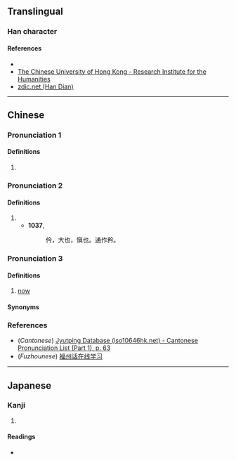 {{character info/new}}
==Translingual==

===Han character===
{{Han char|rn=9|rad=人|as=04|sn=6|four=28227|canj=OOIN|ids=⿰亻今}}

====References====
* {{Han ref|kx=0094.090|dkj=00401|dj=0200.010|hdz=10124.110|uh=4EF1|ud=20209|bh=C9B0|bd=51632}}
* [http://humanum.arts.cuhk.edu.hk/Lexis/lexi-can/search.php?q=%C9%B0 The Chinese University of Hong Kong - Research Institute for the Humanities]
* [http://www.zdic.net/z/15/js/4EF1.htm zdic.net (Han Dian)]

----

==Chinese==
{{zh-forms}}

===Pronunciation 1===
{{zh-pron
|m=qián,qín
|c=kim4
|mc=
|oc=
|ma=
|cat=n
}}

====Definitions====
{{zh-hanzi}}

# {{n-g|A kind of [[ancient]] [[music]] of northern [[Chinese]] [[ethnic]] [[minorities]].}}

===Pronunciation 2===
{{zh-pron
|m=jīng
|cat=a
}}

====Definitions====
{{zh-hanzi}}

# {{zh-alt-form|矜}}
#* '''1037''', ''{{w|Jiyun}}''
#*: 仱，大也，愼也。通作矜。


===Pronunciation 3===

{{zh-pron
|md=dáng
|cat=a
}}

====Definitions====

# {{lb|zh|Min Dong}} [[now]]


====Synonyms====
{{zh-dial|現在}}

===References===
* (''Cantonese'') [http://www.iso10646hk.net/jp/document/download.jsp Jyutping Database (iso10646hk.net) - Cantonese Pronunciation List (Part 1), p. 63]
* (''Fuzhounese'') [http://120.25.72.164/fzhDictionary/index.php?s=/Home/Dictionary/getWordInfo/ye/1/word/%E4%BB%B1 福州话在线学习]

----

==Japanese==

===Kanji===
{{ja-kanji|grade=|rs=人04}}

# {{defn|lang=ja|sort=人04}}

====Readings====
* {{ja-readings|on=[[けん]] (ken), [[げん]] (gen), [[きょう]] (kyō), [[きん]] (kin), [[ごん]] (gon)|kun=[[ほこる]] (hokoru), [[つつしむ]] (tsutsushimu)}}